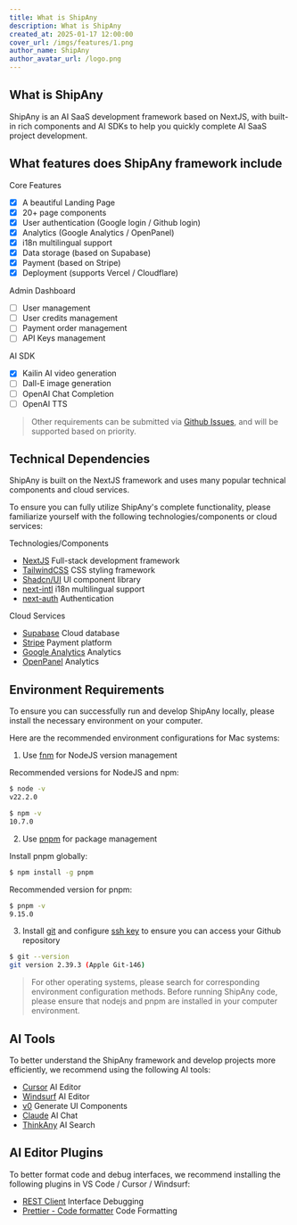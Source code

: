 ```yaml
---
title: What is ShipAny
description: What is ShipAny
created_at: 2025-01-17 12:00:00
cover_url: /imgs/features/1.png
author_name: ShipAny
author_avatar_url: /logo.png
---
```


## What is ShipAny

ShipAny is an AI SaaS development framework based on NextJS, with built-in rich components and AI SDKs to help you quickly complete AI SaaS project development.

## What features does ShipAny framework include

Core Features

- [x] A beautiful Landing Page
- [x] 20+ page components
- [x] User authentication (Google login / Github login)
- [x] Analytics (Google Analytics / OpenPanel)
- [x] i18n multilingual support
- [x] Data storage (based on Supabase)
- [x] Payment (based on Stripe)
- [x] Deployment (supports Vercel / Cloudflare)

Admin Dashboard

- [ ] User management
- [ ] User credits management
- [ ] Payment order management
- [ ] API Keys management

AI SDK

- [x] Kailin AI video generation
- [ ] Dall-E image generation
- [ ] OpenAI Chat Completion
- [ ] OpenAI TTS

> Other requirements can be submitted via [Github Issues](https://github.com/shipanyai/shipany-template-one/issues), and will be supported based on priority.

## Technical Dependencies

ShipAny is built on the NextJS framework and uses many popular technical components and cloud services.

To ensure you can fully utilize ShipAny's complete functionality, please familiarize yourself with the following technologies/components or cloud services:

Technologies/Components

- [NextJS](https://nextjs.org/docs) Full-stack development framework
- [TailwindCSS](https://tailwindcss.com/) CSS styling framework
- [Shadcn/UI](https://ui.shadcn.com/docs) UI component library
- [next-intl](https://next-intl.dev/) i18n multilingual support
- [next-auth](https://authjs.dev/) Authentication

Cloud Services

- [Supabase](https://supabase.com/) Cloud database
- [Stripe](https://stripe.com/) Payment platform
- [Google Analytics](https://analytics.google.com/) Analytics
- [OpenPanel](https://openpanel.dev) Analytics

## Environment Requirements

To ensure you can successfully run and develop ShipAny locally, please install the necessary environment on your computer.

Here are the recommended environment configurations for Mac systems:

1. Use [fnm](https://github.com/Schniz/fnm) for NodeJS version management

Recommended versions for NodeJS and npm:

```bash
$ node -v
v22.2.0

$ npm -v
10.7.0
```

2. Use [pnpm](https://pnpm.io/installation) for package management

Install pnpm globally:

```bash
$ npm install -g pnpm
```

Recommended version for pnpm:

```bash
$ pnpm -v
9.15.0
```

3. Install [git](https://git-scm.com/downloads) and configure [ssh key](https://docs.github.com/en/authentication/connecting-to-github-with-ssh) to ensure you can access your Github repository

```bash
$ git --version
git version 2.39.3 (Apple Git-146)
```

> For other operating systems, please search for corresponding environment configuration methods. Before running ShipAny code, please ensure that nodejs and pnpm are installed in your computer environment.

## AI Tools

To better understand the ShipAny framework and develop projects more efficiently, we recommend using the following AI tools:

- [Cursor](https://www.cursor.com/) AI Editor
- [Windsurf](https://codeium.com/windsurf) AI Editor
- [v0](https://v0.dev/) Generate UI Components
- [Claude](https://claude.ai/) AI Chat
- [ThinkAny](https://thinkany.ai/) AI Search

## AI Editor Plugins

To better format code and debug interfaces, we recommend installing the following plugins in VS Code / Cursor / Windsurf:

- [REST Client](https://marketplace.visualstudio.com/items?itemName=humao.rest-client) Interface Debugging
- [Prettier - Code formatter](https://marketplace.cursorapi.com/items?itemName=esbenp.prettier-vscode) Code Formatting
